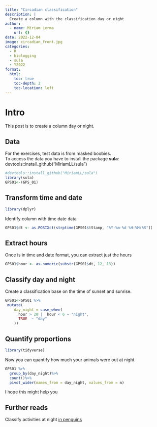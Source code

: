 ```yaml
---
title: "Circadian classification"
description: |
  Create a column with the classification day or night
author:
  - name: Miriam Lerma
    url: {}
date: 2022-12-04
image: circadian_front.jpg
categories:
  - R
  - biologging
  - sula
  - Y2022
format:
  html:
    toc: true
    toc-depth: 2
    toc-location: left
---
```



# Intro

This post is to create a column day or night.   


## Data
For the exercises, test data is from masked boobies. <br>
To access the data you have to install the package **sula**: devtools::install_github("MiriamLL/sula")


```r
#devtools::install_github("MiriamLL/sula")
library(sula)
GPS01<-(GPS_01)
```

## Transform time and date
```r
library(dplyr)
```

Identify column with time date data

```r
GPS01$dt <- as.POSIXct(strptime(GPS01$tStamp, "%Y-%m-%d %H:%M:%S"))
```


## Extract hours

Once is in time and date format, you can extract just the hours

```r
GPS01$hour <- as.numeric(substr(GPS01$dt, 12, 13))
```

## Classify day and night
Create a classification base on the time of sunset and sunrise.

```r
GPS01<-GPS01 %>%
 mutate(
    day_night = case_when(
      hour > 20 |  hour < 6 ~ "night",
      TRUE  ~ "day"
    ))
```

## Quantify proportions

```r
library(tidyverse)
```

Now you can quantify how much your animals were out at night

```r
GPS01 %>%
  group_by(day_night)%>%
  count()%>%
  pivot_wider(names_from = day_night, values_from = n)
```

I hope this might help you

## Further reads

Classify activities at night [in penguins](https://www.miriam-lerma.com/posts/bls7)


